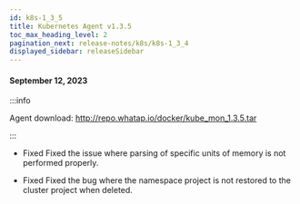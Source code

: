 ```yaml
---
id: k8s-1_3_5
title: Kubernetes Agent v1.3.5
toc_max_heading_level: 2
pagination_next: release-notes/k8s/k8s-1_3_4
displayed_sidebar: releaseSidebar
---
```


#### September 12, 2023

:::info

Agent download: http://repo.whatap.io/docker/kube_mon_1.3.5.tar

:::

-   <Status>Fixed</Status> Fixed the issue where parsing of specific units of memory is not performed properly.

-   <Status>Fixed</Status> Fixed the bug where the namespace project is not restored to the cluster project when deleted.
